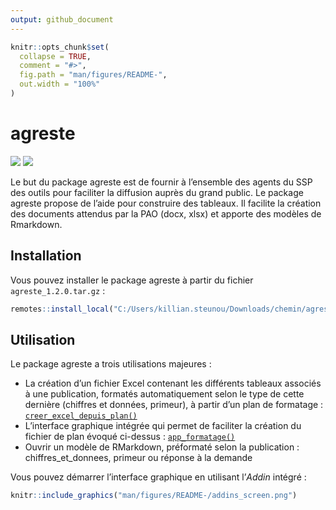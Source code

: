---
output: github_document
---

<!-- README.md is generated from README.Rmd. Please edit that file -->

```{r, include = FALSE}
knitr::opts_chunk$set(
  collapse = TRUE,
  comment = "#>",
  fig.path = "man/figures/README-",
  out.width = "100%"
)
```

# agreste

<div id="badges">

![](https://git.lab.sspcloud.fr/ksteunou/agreste/badges/master/pipeline.svg?job=build)
![](https://git.lab.sspcloud.fr/ksteunou/agreste/badges/master/coverage.svg)

</div>

Le but du package agreste est de fournir à l’ensemble des agents du SSP des outils pour faciliter la diffusion auprès du grand public. Le package agreste propose de l'aide pour construire des tableaux. Il facilite la création des documents attendus par la PAO (docx, xlsx) et apporte des modèles de Rmarkdown.

## Installation

Vous pouvez installer le package agreste à partir du fichier `agreste_1.2.0.tar.gz` :

``` r
remotes::install_local("C:/Users/killian.steunou/Downloads/chemin/agreste_1.2.0.tar.gz")
```

## Utilisation

Le package agreste a trois utilisations majeures :

- La création d'un fichier Excel contenant les différents tableaux associés à une publication, formatés automatiquement selon le type de cette dernière (chiffres et données, primeur), à partir d'un plan de formatage : [`creer_excel_depuis_plan()`](reference/creer_excel_depuis_plan.html)
- L'interface graphique intégrée qui permet de faciliter la création du fichier de plan évoqué ci-dessus : [`app_formatage()`](reference/app_formatage.html)
- Ouvrir un modèle de RMarkdown, préformaté selon la publication : chiffres_et_donnees, primeur ou réponse à la demande

Vous pouvez démarrer l'interface graphique en utilisant l'*Addin* intégré :

```{r echo=FALSE}
knitr::include_graphics("man/figures/README-/addins_screen.png")
```
